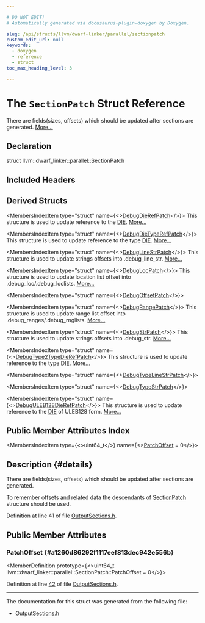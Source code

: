 ```yaml
---

# DO NOT EDIT!
# Automatically generated via docusaurus-plugin-doxygen by Doxygen.

slug: /api/structs/llvm/dwarf-linker/parallel/sectionpatch
custom_edit_url: null
keywords:
  - doxygen
  - reference
  - struct
toc_max_heading_level: 3

---
```





# The `SectionPatch` Struct Reference

<DoxygenPage pluginConfig={pluginConfig}>

There are fields(sizes, offsets) which should be updated after sections are generated. <a href="#details">More...</a>

## Declaration

<CodeBlock>struct llvm::dwarf_linker::parallel::SectionPatch</CodeBlock>

## Included Headers

<IncludesList>
<IncludesListItem
  filePath="DWARFLinker/Parallel/OutputSections.h"
  permalink="/docs/api/files/lib/lib/dwarflinker/lib/dwarflinker/parallel/outputsections-h"
  isLocal="true" />
</IncludesList>

## Derived Structs

<MembersIndex>

<MembersIndexItem
  type="struct"
  name={<><a href="/docs/api/structs/llvm/dwarf-linker/parallel/debugdierefpatch">DebugDieRefPatch</a></>}>
This structure is used to update reference to the <a href="/docs/api/classes/llvm/die">DIE</a>. <a href="/docs/api/structs/llvm/dwarf-linker/parallel/debugdierefpatch/#details">More...</a>
</MembersIndexItem>

<MembersIndexItem
  type="struct"
  name={<><a href="/docs/api/structs/llvm/dwarf-linker/parallel/debugdietyperefpatch">DebugDieTypeRefPatch</a></>}>
This structure is used to update reference to the type <a href="/docs/api/classes/llvm/die">DIE</a>. <a href="/docs/api/structs/llvm/dwarf-linker/parallel/debugdietyperefpatch/#details">More...</a>
</MembersIndexItem>

<MembersIndexItem
  type="struct"
  name={<><a href="/docs/api/structs/llvm/dwarf-linker/parallel/debuglinestrpatch">DebugLineStrPatch</a></>}>
This structure is used to update strings offsets into .debug&#95;line&#95;str. <a href="/docs/api/structs/llvm/dwarf-linker/parallel/debuglinestrpatch/#details">More...</a>
</MembersIndexItem>

<MembersIndexItem
  type="struct"
  name={<><a href="/docs/api/structs/llvm/dwarf-linker/parallel/debuglocpatch">DebugLocPatch</a></>}>
This structure is used to update location list offset into .debug&#95;loc/.debug&#95;loclists. <a href="/docs/api/structs/llvm/dwarf-linker/parallel/debuglocpatch/#details">More...</a>
</MembersIndexItem>

<MembersIndexItem
  type="struct"
  name={<><a href="/docs/api/structs/llvm/dwarf-linker/parallel/debugoffsetpatch">DebugOffsetPatch</a></>}>
</MembersIndexItem>

<MembersIndexItem
  type="struct"
  name={<><a href="/docs/api/structs/llvm/dwarf-linker/parallel/debugrangepatch">DebugRangePatch</a></>}>
This structure is used to update range list offset into .debug&#95;ranges/.debug&#95;rnglists. <a href="/docs/api/structs/llvm/dwarf-linker/parallel/debugrangepatch/#details">More...</a>
</MembersIndexItem>

<MembersIndexItem
  type="struct"
  name={<><a href="/docs/api/structs/llvm/dwarf-linker/parallel/debugstrpatch">DebugStrPatch</a></>}>
This structure is used to update strings offsets into .debug&#95;str. <a href="/docs/api/structs/llvm/dwarf-linker/parallel/debugstrpatch/#details">More...</a>
</MembersIndexItem>

<MembersIndexItem
  type="struct"
  name={<><a href="/docs/api/structs/llvm/dwarf-linker/parallel/debugtype2typedierefpatch">DebugType2TypeDieRefPatch</a></>}>
This structure is used to update reference to the type <a href="/docs/api/classes/llvm/die">DIE</a>. <a href="/docs/api/structs/llvm/dwarf-linker/parallel/debugtype2typedierefpatch/#details">More...</a>
</MembersIndexItem>

<MembersIndexItem
  type="struct"
  name={<><a href="/docs/api/structs/llvm/dwarf-linker/parallel/debugtypelinestrpatch">DebugTypeLineStrPatch</a></>}>
</MembersIndexItem>

<MembersIndexItem
  type="struct"
  name={<><a href="/docs/api/structs/llvm/dwarf-linker/parallel/debugtypestrpatch">DebugTypeStrPatch</a></>}>
</MembersIndexItem>

<MembersIndexItem
  type="struct"
  name={<><a href="/docs/api/structs/llvm/dwarf-linker/parallel/debuguleb128dierefpatch">DebugULEB128DieRefPatch</a></>}>
This structure is used to update reference to the <a href="/docs/api/classes/llvm/die">DIE</a> of ULEB128 form. <a href="/docs/api/structs/llvm/dwarf-linker/parallel/debuguleb128dierefpatch/#details">More...</a>
</MembersIndexItem>

</MembersIndex>

## Public Member Attributes Index

<MembersIndex>

<MembersIndexItem
  type={<>uint64&#95;t</>}
  name={<><a href="#a1260d86292f1117eef813dec942e556b">PatchOffset</a> = 0</>}>
</MembersIndexItem>

</MembersIndex>

## Description {#details}

There are fields(sizes, offsets) which should be updated after sections are generated.

To remember offsets and related data the descendants of <a href="/docs/api/structs/llvm/dwarf-linker/parallel/sectionpatch">SectionPatch</a> structure should be used.

Definition at line 41 of file <a href="/docs/api/files/lib/lib/dwarflinker/lib/dwarflinker/parallel/outputsections-h">OutputSections.h</a>.

<SectionDefinition>

## Public Member Attributes

### PatchOffset {#a1260d86292f1117eef813dec942e556b}

<MemberDefinition
  prototype={<>uint64&#95;t llvm::dwarf&#95;linker::parallel::SectionPatch::PatchOffset = 0</>}>

Definition at line <a href="/docs/api/files/lib/lib/dwarflinker/lib/dwarflinker/parallel/outputsections-h/#l00042">42</a> of file <a href="/docs/api/files/lib/lib/dwarflinker/lib/dwarflinker/parallel/outputsections-h">OutputSections.h</a>.
</MemberDefinition>

</SectionDefinition>

<hr/>

The documentation for this struct was generated from the following file:

<ul>
<li><a href="/docs/api/files/lib/lib/dwarflinker/lib/dwarflinker/parallel/outputsections-h">OutputSections.h</a></li>
</ul>

</DoxygenPage>
